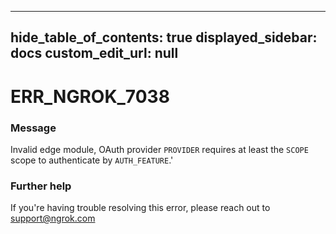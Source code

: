 
---
hide_table_of_contents: true
displayed_sidebar: docs
custom_edit_url: null
---


# ERR_NGROK_7038

### Message
Invalid edge module, OAuth provider `PROVIDER` requires at least the `SCOPE` scope to authenticate by `AUTH_FEATURE`.'

### Further help
If you're having trouble resolving this error, please reach out to [support@ngrok.com](mailto:support@ngrok.com?subject=Help%20with%20ERR_NGROK_7038)


<ErrorDetails error='err_ngrok_7038' />
